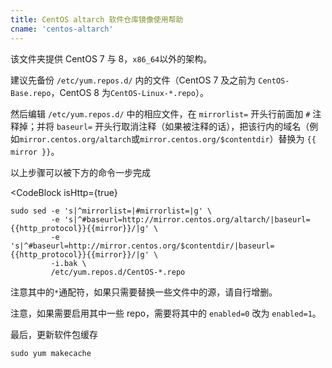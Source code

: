 ```yaml
---
title: CentOS altarch 软件仓库镜像使用帮助
cname: 'centos-altarch'
---
```


该文件夹提供 CentOS 7 与 8，`x86_64`以外的架构。

建议先备份 `/etc/yum.repos.d/` 内的文件（CentOS 7 及之前为 `CentOS-Base.repo`，CentOS 8 为`CentOS-Linux-*.repo`）。

然后编辑 `/etc/yum.repos.d/` 中的相应文件，在 `mirrorlist=` 开头行前面加 `#` 注释掉；并将 `baseurl=` 开头行取消注释（如果被注释的话），把该行内的域名（例如`mirror.centos.org/altarch`或`mirror.centos.org/$contentdir`）替换为 `{{ mirror }}`。

以上步骤可以被下方的命令一步完成

<CodeBlock
  isHttp={true}
>

```
sudo sed -e 's|^mirrorlist=|#mirrorlist=|g' \
         -e 's|^#baseurl=http://mirror.centos.org/altarch/|baseurl={{http_protocol}}{{mirror}}/|g' \
         -e 's|^#baseurl=http://mirror.centos.org/$contentdir/|baseurl={{http_protocol}}{{mirror}}/|g' \
         -i.bak \
         /etc/yum.repos.d/CentOS-*.repo
```

</CodeBlock>

注意其中的`*`通配符，如果只需要替换一些文件中的源，请自行增删。

注意，如果需要启用其中一些 repo，需要将其中的 `enabled=0` 改为 `enabled=1`。

最后，更新软件包缓存

```
sudo yum makecache
```
